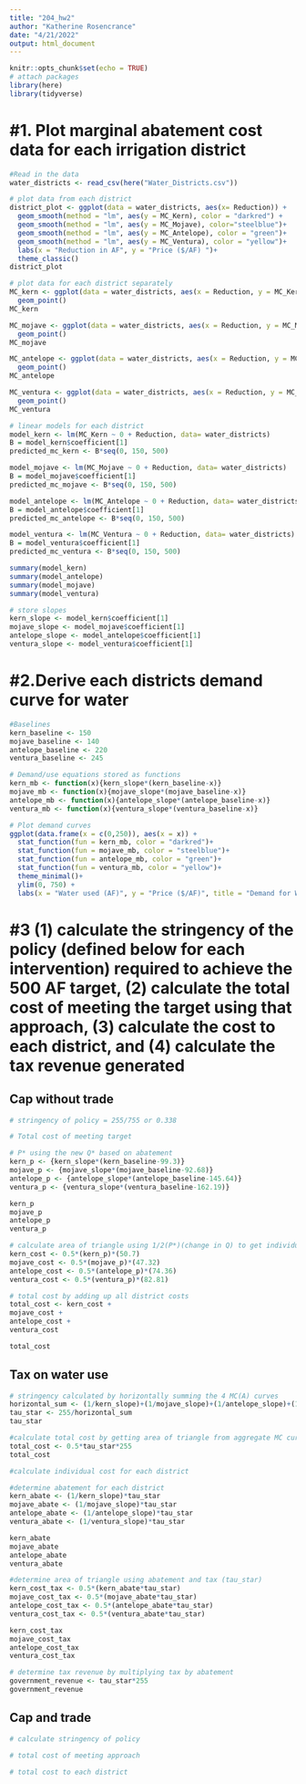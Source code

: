 ```yaml
---
title: "204_hw2"
author: "Katherine Rosencrance"
date: "4/21/2022"
output: html_document
---
```


```r
knitr::opts_chunk$set(echo = TRUE)
# attach packages
library(here)
library(tidyverse)

```

# #1. Plot marginal abatement cost data for each irrigation district
```r
#Read in the data
water_districts <- read_csv(here("Water_Districts.csv"))

# plot data from each district
district_plot <- ggplot(data = water_districts, aes(x= Reduction)) + 
  geom_smooth(method = "lm", aes(y = MC_Kern), color = "darkred") + 
  geom_smooth(method = "lm", aes(y = MC_Mojave), color="steelblue")+
  geom_smooth(method = "lm", aes(y = MC_Antelope), color = "green")+
  geom_smooth(method = "lm", aes(y = MC_Ventura), color = "yellow")+
  labs(x = "Reduction in AF", y = "Price ($/AF) ")+
  theme_classic()
district_plot

```

```r
# plot data for each district separately
MC_kern <- ggplot(data = water_districts, aes(x = Reduction, y = MC_Kern))+
  geom_point()
MC_kern

MC_mojave <- ggplot(data = water_districts, aes(x = Reduction, y = MC_Mojave))+
  geom_point()
MC_mojave

MC_antelope <- ggplot(data = water_districts, aes(x = Reduction, y = MC_Antelope))+
  geom_point()
MC_antelope

MC_ventura <- ggplot(data = water_districts, aes(x = Reduction, y = MC_Ventura))+
  geom_point()
MC_ventura
```

```r
# linear models for each district
model_kern <- lm(MC_Kern ~ 0 + Reduction, data= water_districts)
B = model_kern$coefficient[1]
predicted_mc_kern <- B*seq(0, 150, 500)

model_mojave <- lm(MC_Mojave ~ 0 + Reduction, data= water_districts)
B = model_mojave$coefficient[1]
predicted_mc_mojave <- B*seq(0, 150, 500)

model_antelope <- lm(MC_Antelope ~ 0 + Reduction, data= water_districts)
B = model_antelope$coefficient[1]
predicted_mc_antelope <- B*seq(0, 150, 500)

model_ventura <- lm(MC_Ventura ~ 0 + Reduction, data= water_districts)
B = model_ventura$coefficient[1]
predicted_mc_ventura <- B*seq(0, 150, 500)

summary(model_kern)
summary(model_antelope)
summary(model_mojave)
summary(model_ventura)

# store slopes
kern_slope <- model_kern$coefficient[1]
mojave_slope <- model_mojave$coefficient[1]
antelope_slope <- model_antelope$coefficient[1]
ventura_slope <- model_ventura$coefficient[1]
```

# #2.Derive each districts demand curve for water

```r
#Baselines
kern_baseline <- 150
mojave_baseline <- 140 
antelope_baseline <- 220
ventura_baseline <- 245

# Demand/use equations stored as functions
kern_mb <- function(x){kern_slope*(kern_baseline-x)}
mojave_mb <- function(x){mojave_slope*(mojave_baseline-x)}
antelope_mb <- function(x){antelope_slope*(antelope_baseline-x)}
ventura_mb <- function(x){ventura_slope*(ventura_baseline-x)}

# Plot demand curves
ggplot(data.frame(x = c(0,250)), aes(x = x)) +
  stat_function(fun = kern_mb, color = "darkred")+
  stat_function(fun = mojave_mb, color = "steelblue")+
  stat_function(fun = antelope_mb, color = "green")+
  stat_function(fun = ventura_mb, color = "yellow")+
  theme_minimal()+
  ylim(0, 750) +
  labs(x = "Water used (AF)", y = "Price ($/AF)", title = "Demand for Water")
```
# #3 (1) calculate the stringency of the policy (defined below for each intervention) required to achieve the 500 AF target, (2) calculate the total cost of meeting the target using that approach, (3) calculate the cost to each district, and (4) calculate the tax revenue generated

## Cap without trade
```r
# stringency of policy = 255/755 or 0.338

# Total cost of meeting target

# P* using the new Q* based on abatement
kern_p <- {kern_slope*(kern_baseline-99.3)}
mojave_p <- {mojave_slope*(mojave_baseline-92.68)}
antelope_p <- {antelope_slope*(antelope_baseline-145.64)}
ventura_p <- {ventura_slope*(ventura_baseline-162.19)}

kern_p
mojave_p
antelope_p
ventura_p

# calculate area of triangle using 1/2(P*)(change in Q) to get individual costs
kern_cost <- 0.5*(kern_p)*(50.7)
mojave_cost <- 0.5*(mojave_p)*(47.32)
antelope_cost <- 0.5*(antelope_p)*(74.36)
ventura_cost <- 0.5*(ventura_p)*(82.81)

# total cost by adding up all district costs
total_cost <- kern_cost +
mojave_cost +
antelope_cost +
ventura_cost

total_cost

```

## Tax on water use
```r
# stringency calculated by horizontally summing the 4 MC(A) curves
horizontal_sum <- (1/kern_slope)+(1/mojave_slope)+(1/antelope_slope)+(1/ventura_slope)
tau_star <- 255/horizontal_sum
tau_star

#calculate total cost by getting area of triangle from aggregate MC curve
total_cost <- 0.5*tau_star*255
total_cost

#calculate individual cost for each district

#determine abatement for each district
kern_abate <- (1/kern_slope)*tau_star
mojave_abate <- (1/mojave_slope)*tau_star
antelope_abate <- (1/antelope_slope)*tau_star
ventura_abate <- (1/ventura_slope)*tau_star

kern_abate
mojave_abate
antelope_abate
ventura_abate

#determine area of triangle using abatement and tax (tau_star)
kern_cost_tax <- 0.5*(kern_abate*tau_star)
mojave_cost_tax <- 0.5*(mojave_abate*tau_star)
antelope_cost_tax <- 0.5*(antelope_abate*tau_star)
ventura_cost_tax <- 0.5*(ventura_abate*tau_star)

kern_cost_tax
mojave_cost_tax
antelope_cost_tax
ventura_cost_tax

# determine tax revenue by multiplying tax by abatement
government_revenue <- tau_star*255
government_revenue

```
## Cap and trade
```r
# calculate stringency of policy

# total cost of meeting approach

# total cost to each district


```

